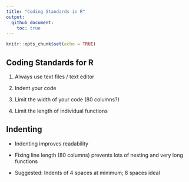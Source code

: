 ```yaml
---
title: "Coding Standards in R"
output: 
  github_document:
    toc: true
---
```


```r
knitr::opts_chunk$set(echo = TRUE)
```


## Coding Standards for R

1. Always use text files / text editor

2. Indent your code

3. Limit the width of your code (80 columns?)

4. Limit the length of individual functions

## Indenting

* Indenting improves readability

* Fixing line length (80 columns) prevents lots of nesting and very long functions

* Suggested: Indents of 4 spaces at minimum; 8 spaces ideal